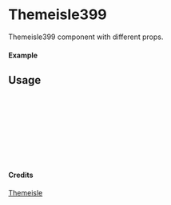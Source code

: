 
<Meta of={Themeisle399} title="Themeisle/Themeisle399" />

# Themeisle399

Themeisle399 component with different props.

#### Example

<Canvas of={Themeisle399.Primary} />

## Usage

```ts
import { Themeisle399 } from "yadl-ui";

const Example = () => {
  return (
      <Themeisle399 />
  );
};

export default Example;
```

#### Credits
[Themeisle](https://themeisle.com/illustrations)

